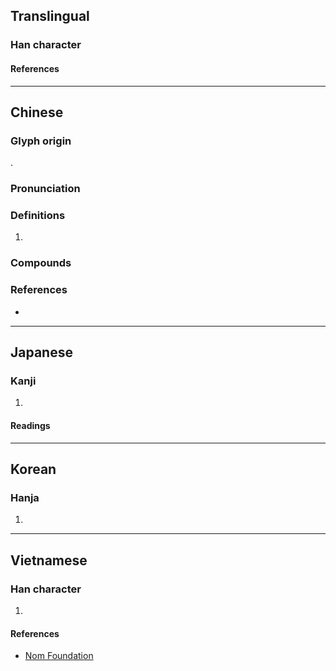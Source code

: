 {{also|嵘}}
{{character info}}
==Translingual==

===Han character===
{{Han char|rn=46|rad=山|as=14|sn=17|four=29794|canj=UFFD|ids=⿰山榮}}

====References====
{{Han ref|kx=0321.120|dkj=08548|dj=0621.210|hdz=10803.100|uh=5DB8}}

----

==Chinese==
{{zh-forms|s=嵘|alt=峵,巆,嵤,𡵓}}

===Glyph origin===
{{Han etym}}
{{Han compound|山|榮|ls=psc|c1=s|c2=p}}.

===Pronunciation===
{{zh-pron
|m=róng,hóng
|c=wing4,wang4,jing4
|mc=y
|oc=y
|cat=
}}

===Definitions===
{{zh-hanzi}}

# {{n-g|Used in {{zh-l|崢嶸}}, etc.}}

===Compounds===
{{zh-der|崢嶸歲月|嶸嶸|崢嶸|歲月崢嶸|頭角崢嶸}}

===References===
* {{R:yue:mfccd}}

----

==Japanese==

===Kanji===
{{ja-kanji|grade=|rs=山14}}

# {{rfdef|ja|sort=山14}}

====Readings====
{{ja-readings
|on=こう, おう, えい, よう
|kun=けわしい
}}

----

==Korean==

===Hanja===
{{ko-hanja|영}}

# {{rfdef|ko|sort=山14}}

----

==Vietnamese==

===Han character===
{{vi-readings|rs=山14|reading=vanh}}

# {{rfdef|vi|sort=山14}}

====References====
* [http://nomfoundation.org/common/nom_details.php?codepoint=5db8 Nom Foundation]